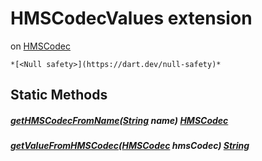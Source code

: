 # HMSCodecValues extension

on [HMSCodec](../hmssdk_flutter/HMSCodec-class)

    *[<Null safety>](https://dart.dev/null-safety)*

## Static Methods

##### [getHMSCodecFromName](../hmssdk_flutter/HMSCodecValues/getHMSCodecFromName)([String](https://api.flutter.dev/flutter/dart-core/String-class.html) name) [HMSCodec](../hmssdk_flutter/HMSCodec-class)

##### [getValueFromHMSCodec](../hmssdk_flutter/HMSCodecValues/getValueFromHMSCodec)([HMSCodec](../hmssdk_flutter/HMSCodec-class) hmsCodec) [String](https://api.flutter.dev/flutter/dart-core/String-class.html)
